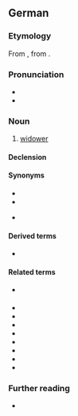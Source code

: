 ==German==

===Etymology===
From {{inh|de|gmh|}}, from {{inh|de|goh|}}.

===Pronunciation===
* {{IPA|de|/ˈvɪtvɐ/}}
* {{audio|de|De-Witwer.ogg|Audio}}

===Noun===
{{de-noun|m||Witwer|f=Witwe}}

# [[widower]]

====Declension====
{{de-decl-noun-m|s}}

====Synonyms====
* {{l|de|Witiber}}
* {{l|de|Witmann}}
* {{l|de|Wittiber}} {{q|Bavarian, Austrian}}

====Derived terms====
* {{l|de|Witwertum}}

====Related terms====
* {{l|de|Verwiterung}} {{q|rare}}
* {{l|de|verwitwet}}
* {{l|de|Verwitwung}}
* {{l|de|Witfrau}}
* {{l|de|Witib}}
* {{l|de|Wittib}}
* {{l|de|Witwenschaft}}
* {{l|de|Witwenstand}}
* {{l|de|Witwentum}}

===Further reading===
* {{R:Duden}}